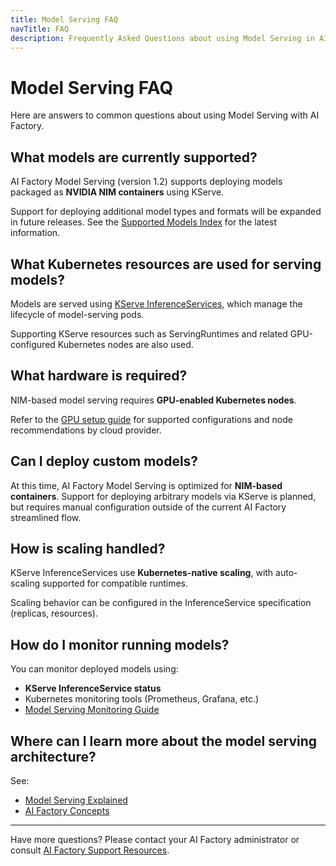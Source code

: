 ```yaml
---
title: Model Serving FAQ
navTitle: FAQ
description: Frequently Asked Questions about using Model Serving in AI Factory with KServe.
---
```


# Model Serving FAQ

Here are answers to common questions about using Model Serving with AI Factory.

## What models are currently supported?

AI Factory Model Serving (version 1.2) supports deploying models packaged as **NVIDIA NIM containers** using KServe.

Support for deploying additional model types and formats will be expanded in future releases. See the [Supported Models Index](../../models/supported-models) for the latest information.

## What Kubernetes resources are used for serving models?

Models are served using [KServe InferenceServices](https://kserve.github.io/website/), which manage the lifecycle of model-serving pods.

Supporting KServe resources such as ServingRuntimes and related GPU-configured Kubernetes nodes are also used.

## What hardware is required?

NIM-based model serving requires **GPU-enabled Kubernetes nodes**.

Refer to the [GPU setup guide](../model-serving/update-gpu-resources) for supported configurations and node recommendations by cloud provider.

## Can I deploy custom models?

At this time, AI Factory Model Serving is optimized for **NIM-based containers**. Support for deploying arbitrary models via KServe is planned, but requires manual configuration outside of the current AI Factory streamlined flow.

## How is scaling handled?

KServe InferenceServices use **Kubernetes-native scaling**, with auto-scaling supported for compatible runtimes.

Scaling behavior can be configured in the InferenceService specification (replicas, resources).

## How do I monitor running models?

You can monitor deployed models using:

-   **KServe InferenceService status**
-   Kubernetes monitoring tools (Prometheus, Grafana, etc.)
-   [Model Serving Monitoring Guide](./monitor-inferenceservice)

## Where can I learn more about the model serving architecture?

See:

-   [Model Serving Explained](../../learn/explained/model-serving-explained)
-   [AI Factory Concepts](/edb-postgres-ai/ai-factory/learn/explained/ai-factory-concepts/#model-serving-kserve)

* * *

Have more questions? Please contact your AI Factory administrator or consult [AI Factory Support Resources](../..).
